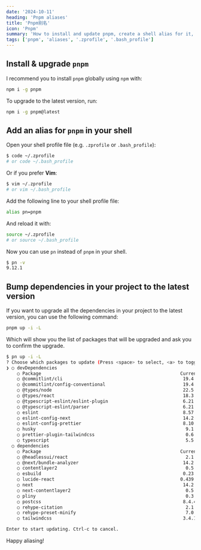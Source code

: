 ```yaml
---
date: '2024-10-11'
heading: 'Pnpm aliases'
title: 'Pnpm别名'
icon: 'Pnpm'
summary: 'How to install and update pnpm, create a shell alias for it, and upgrade project dependencies efficiently.'
tags: ['pnpm', 'aliases', '.zprofile', '.bash_profile']
---
```


## Install & upgrade `pnpm`

I recommend you to install `pnpm` globally using `npm` with:

```bash
npm i -g pnpm
```

To upgrade to the latest version, run:

```bash
npm i -g pnpm@latest
```

## Add an alias for `pnpm` in your shell

Open your shell profile file (e.g. `.zprofile` or `.bash_profile`):

```bash
$ code ~/.zprofile
# or code ~/.bash_profile
```

Or if you prefer **Vim**:

```bash
$ vim ~/.zprofile
# or vim ~/.bash_profile
```

Add the following line to your shell profile file:

```bash
alias pn=pnpm
```

And reload it with:

```bash
source ~/.zprofile
# or source ~/.bash_profile
```

Now you can use `pn` instead of `pnpm` in your shell.

```bash
$ pn -v
9.12.1
```

## Bump dependencies in your project to the latest version

If you want to upgrade all the dependencies in your project to the latest version, you can use the following command:

```bash
pnpm up -i -L
```

Which will show you the list of packages that will be upgraded and ask you to confirm the upgrade.

```bash showLineNumbers
$ pn up -i -L
? Choose which packages to update (Press <space> to select, <a> to toggle all, <i> to invert selection) …
❯ ○ devDependencies
    ○ Package                                                    Current   Target
    ○ @commitlint/cli                                             19.4.1 ❯ 19.5.0
    ○ @commitlint/config-conventional                             19.4.1 ❯ 19.5.0
    ○ @types/node                                                 22.5.4 ❯ 22.7.5
    ○ @types/react                                                18.3.5 ❯ 18.3.11
    ○ @typescript-eslint/eslint-plugin                            6.21.0 ❯ 8.8.1
    ○ @typescript-eslint/parser                                   6.21.0 ❯ 8.8.1
    ○ eslint                                                      8.57.0 ❯ 9.12.0
    ○ eslint-config-next                                          14.2.8 ❯ 14.2.15
    ○ eslint-config-prettier                                      8.10.0 ❯ 9.1.0
    ○ husky                                                        9.1.5 ❯ 9.1.6
    ○ prettier-plugin-tailwindcss                                  0.6.6 ❯ 0.6.8
    ○ typescript                                                   5.5.4 ❯ 5.6.3
  ○ dependencies
    ○ Package                                                    Current   Target
    ○ @headlessui/react                                            2.1.5 ❯ 2.1.10
    ○ @next/bundle-analyzer                                       14.2.8 ❯ 14.2.15
    ○ contentlayer2                                                0.5.0 ❯ 0.5.1
    ○ esbuild                                                     0.23.1 ❯ 0.24.0
    ○ lucide-react                                               0.439.0 ❯ 0.451.0
    ○ next                                                        14.2.8 ❯ 14.2.15
    ○ next-contentlayer2                                           0.5.0 ❯ 0.5.1
    ○ pliny                                                        0.3.1 ❯ 0.3.2
    ○ postcss                                                     8.4.45 ❯ 8.4.47
    ○ rehype-citation                                              2.1.1 ❯ 2.2.0
    ○ rehype-preset-minify                                         7.0.0 ❯ 7.0.1
    ○ tailwindcss                                                 3.4.10 ❯ 3.4.13

Enter to start updating. Ctrl-c to cancel.
```

Happy aliasing! <Twemoji emoji="clinking-beer-mugs" />
